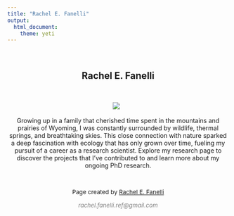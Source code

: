 ```yaml
---
title: "Rachel E. Fanelli"
output: 
  html_document:
    theme: yeti
---
```

<style>
  .title{
    display: none;
  }
</style>

&nbsp;
<center> ## **Rachel E. Fanelli**
&nbsp;
<center>![](images/snowys_fall_2022.jpg)
&nbsp;

Growing up in a family that cherished time spent in the mountains and prairies of Wyoming, I was constantly surrounded by wildlife, thermal springs, and breathtaking skies. This close connection with nature sparked a deep fascination with ecology that has only grown over time, fueling my pursuit of a career as a research scientist. Explore my research page to discover the projects that I've contributed to and learn more about my ongoing PhD research. 

<!--Add footer to webpage-->
&nbsp;
<p style="text-align: center; font-size:10pt;">Page created by <a href="https://github.com/refanelli/">Rachel E. Fanelli</a></p>
<p style="text-align: center; font-size:10pt;"><span style="color: #808080;"><em>rachel.fanelli.ref@gmail.com</em></span></p>
</p>

<!-- Add icon library -->
<link rel="stylesheet" href="https://cdnjs.cloudflare.com/ajax/libs/font-awesome/4.7.0/css/font-awesome.min.css">

<!-- Add academicons library -->
<link rel="stylesheet"  href="https://cdn.jsdelivr.net/gh/jpswalsh/academicons@1/css/academicons.min.css">

<!-- Add font awesome icons -->

<p style="text-align: center;">
    <a href="https://github.com/refanelli/" class="fa fa-github"></a>
    <a href="https://www.researchgate.net/profile/Rachel-Fanelli/" i class="ai ai-researchgate ai-1x"></a>
    <a href="https://scholar.google.ca/citations?hl=en&pli=1&user=OD83RKEAAAAJ" i class="ai ai-google-scholar ai-1x"></a>
    <a href="https://osf.io/cz2uw/" i class="ai ai-osf ai-1x"></a>
    <a href="https://orcid.org/0000-0002-6698-7843" i class="ai ai-orcid ai-1x"></a>
</p>

&nbsp;
